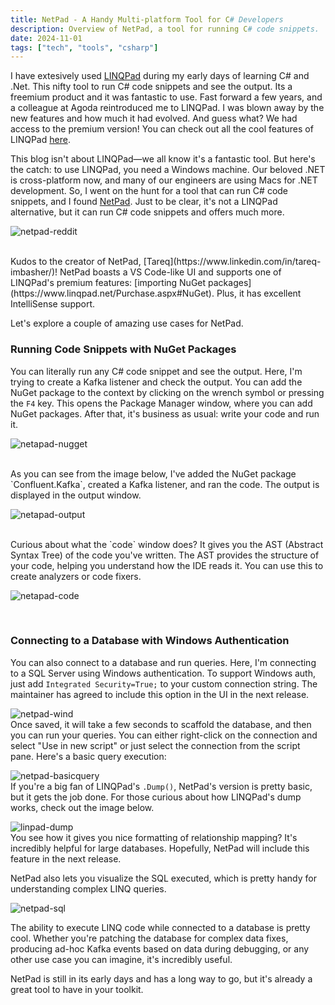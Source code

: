 ```yaml
---
title: NetPad - A Handy Multi-platform Tool for C# Developers
description: Overview of NetPad, a tool for running C# code snippets.
date: 2024-11-01
tags: ["tech", "tools", "csharp"]
---
```

I have extesively used [LINQPad](https://www.linqpad.net/purchase.aspx) during my early days of learning C# and .Net. This nifty tool to run C# code snippets and see the output. Its a freemium product and it was fantastic to use. Fast forward a few years, and a colleague at Agoda reintroduced me to LINQPad. I was blown away by the new features and how much it had evolved. And guess what? We had access to the premium version! You can check out all the cool features of LINQPad [here](https://www.linqpad.net/purchase.aspx).

This blog isn't about LINQPad—we all know it's a fantastic tool. But here's the catch: to use LINQPad, you need a Windows machine. Our beloved .NET is cross-platform now, and many of our engineers are using Macs for .NET development. So, I went on the hunt for a tool that can run C# code snippets, and I found [NetPad](https://github.com/tareqimbasher/NetPad). Just to be clear, it's not a LINQPad alternative, but it can run C# code snippets and offers much more.

![netpad-reddit](./images/netpad/netpad-reddit.png)

<br />
Kudos to the creator of NetPad, [Tareq](https://www.linkedin.com/in/tareq-imbasher/)! NetPad boasts a VS Code-like UI and supports one of LINQPad's premium features: [importing NuGet packages](https://www.linqpad.net/Purchase.aspx#NuGet). Plus, it has excellent IntelliSense support.

Let's explore a couple of amazing use cases for NetPad.

### Running Code Snippets with NuGet Packages

You can literally run any C# code snippet and see the output. Here, I'm trying to create a Kafka listener and check the output. You can add the NuGet package to the context by clicking on the wrench symbol or pressing the `F4` key. This opens the Package Manager window, where you can add NuGet packages. After that, it's business as usual: write your code and run it.

![netapad-nugget](./images/netpad/netpad-nugget.png)

<br />
As you can see from the image below, I've added the NuGet package `Confluent.Kafka`, created a Kafka listener, and ran the code. The output is displayed in the output window.

![netapad-output](./images/netpad/netpad-kafka2.png)

<br />
Curious about what the `</>code` window does? It gives you the AST (Abstract Syntax Tree) of the code you've written. The AST provides the structure of your code, helping you understand how the IDE reads it. You can use this to create analyzers or code fixers.

![netapad-code](./images/netpad/netpad-code.png)

<br />

### Connecting to a Database with Windows Authentication

You can also connect to a database and run queries. Here, I'm connecting to a SQL Server using Windows authentication. To support Windows auth, just add `Integrated Security=True;` to your custom connection string. The maintainer has agreed to include this option in the UI in the next release.

![netpad-wind](./images/netpad/netpad-wind.png)
<br />
Once saved, it will take a few seconds to scaffold the database, and then you can run your queries. You can either right-click on the connection and select "Use in new script" or just select the connection from the script pane. Here's a basic query execution:

![netpad-basicquery](./images/netpad/netpad-basicquery.png)
<br />
If you're a big fan of LINQPad's `.Dump()`, NetPad's version is pretty basic, but it gets the job done. For those curious about how LINQPad's dump works, check out the image below.

![linpad-dump](./images/netpad/linpad-dump.png)
<br />
You see how it gives you nice formatting of relationship mapping? It's incredibly helpful for large databases. Hopefully, NetPad will include this feature in the next release.

NetPad also lets you visualize the SQL executed, which is pretty handy for understanding complex LINQ queries.

![netpad-sql](./images/netpad/netpad-sql.png)
<br />

The ability to execute LINQ code while connected to a database is pretty cool. Whether you're patching the database for complex data fixes, producing ad-hoc Kafka events based on data during debugging, or any other use case you can imagine, it's incredibly useful.

NetPad is still in its early days and has a long way to go, but it's already a great tool to have in your toolkit.
